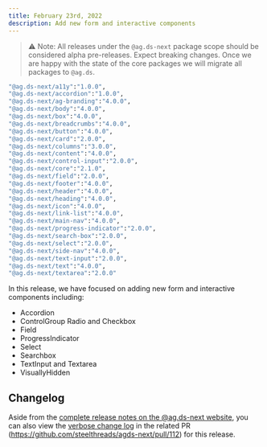 ```yaml
---
title: February 23rd, 2022
description: Add new form and interactive components
---
```


> ⚠️ Note: All releases under the `@ag.ds-next` package scope should be considered alpha pre-releases. Expect breaking changes. Once we are happy with the state of the core packages we will migrate all packages to `@ag.ds`.

```sh
"@ag.ds-next/a11y":"1.0.0",
"@ag.ds-next/accordion":"1.0.0",
"@ag.ds-next/ag-branding":"4.0.0",
"@ag.ds-next/body":"4.0.0",
"@ag.ds-next/box":"4.0.0",
"@ag.ds-next/breadcrumbs":"4.0.0",
"@ag.ds-next/button":"4.0.0",
"@ag.ds-next/card":"2.0.0",
"@ag.ds-next/columns":"3.0.0",
"@ag.ds-next/content":"4.0.0",
"@ag.ds-next/control-input":"2.0.0",
"@ag.ds-next/core":"2.1.0",
"@ag.ds-next/field":"2.0.0",
"@ag.ds-next/footer":"4.0.0",
"@ag.ds-next/header":"4.0.0",
"@ag.ds-next/heading":"4.0.0",
"@ag.ds-next/icon":"4.0.0",
"@ag.ds-next/link-list":"4.0.0",
"@ag.ds-next/main-nav":"4.0.0",
"@ag.ds-next/progress-indicator":"2.0.0",
"@ag.ds-next/search-box":"2.0.0",
"@ag.ds-next/select":"2.0.0",
"@ag.ds-next/side-nav":"4.0.0",
"@ag.ds-next/text-input":"2.0.0",
"@ag.ds-next/text":"4.0.0",
"@ag.ds-next/textarea":"2.0.0"
```

In this release, we have focused on adding new form and interactive components including:

- Accordion
- ControlGroup Radio and Checkbox
- Field
- ProgressIndicator
- Select
- Searchbox
- TextInput and Textarea
- VisuallyHidden

## Changelog

Aside from the [complete release notes on the @ag.ds-next website](https://design-system.agriculture.gov.au/updates/2022-02-23), you can also view the [verbose change log](https://github.com/steelthreads/agds-next/pull/112) in the related PR (https://github.com/steelthreads/agds-next/pull/112) for this release.
